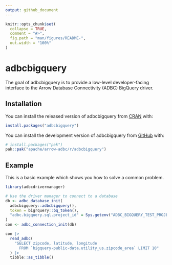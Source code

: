 ```yaml
---
output: github_document
---
```


<!---
  Licensed to the Apache Software Foundation (ASF) under one
  or more contributor license agreements.  See the NOTICE file
  distributed with this work for additional information
  regarding copyright ownership.  The ASF licenses this file
  to you under the Apache License, Version 2.0 (the
  "License"); you may not use this file except in compliance
  with the License.  You may obtain a copy of the License at
    http://www.apache.org/licenses/LICENSE-2.0
  Unless required by applicable law or agreed to in writing,
  software distributed under the License is distributed on an
  "AS IS" BASIS, WITHOUT WARRANTIES OR CONDITIONS OF ANY
  KIND, either express or implied.  See the License for the
  specific language governing permissions and limitations
  under the License.
-->

<!-- README.md is generated from README.Rmd. Please edit that file -->

```r
knitr::opts_chunk$set(
  collapse = TRUE,
  comment = "#>",
  fig.path = "man/figures/README-",
  out.width = "100%"
)
```

# adbcbigquery

<!-- badges: start -->
<!-- badges: end -->

The goal of adbcbigquery is to provide a low-level developer-facing interface
to the Arrow Database Connectivity (ADBC) BigQuery driver.

## Installation

You can install the released version of adbcbigquery from [CRAN](https://cran.r-project.org/) with:

```r
install.packages("adbcbigquery")
```

You can install the development version of adbcbigquery from [GitHub](https://github.com/) with:

``` r
# install.packages("pak")
pak::pak("apache/arrow-adbc/r/adbcbigquery")
```

## Example

This is a basic example which shows you how to solve a common problem.

```r
library(adbcdrivermanager)

# Use the driver manager to connect to a database
db <- adbc_database_init(
  adbcbigquery::adbcbigquery(),
  token = bigrquery::bq_token(),
  "adbc.bigquery.sql.project_id" = Sys.getenv("ADBC_BIGQUERY_TEST_PROJECT_ID")
)
con <- adbc_connection_init(db)

con |>
  read_adbc(
    "SELECT zipcode, latitude, longitude
      FROM `bigquery-public-data.utility_us.zipcode_area` LIMIT 10"
  ) |>
  tibble::as_tibble()
```
